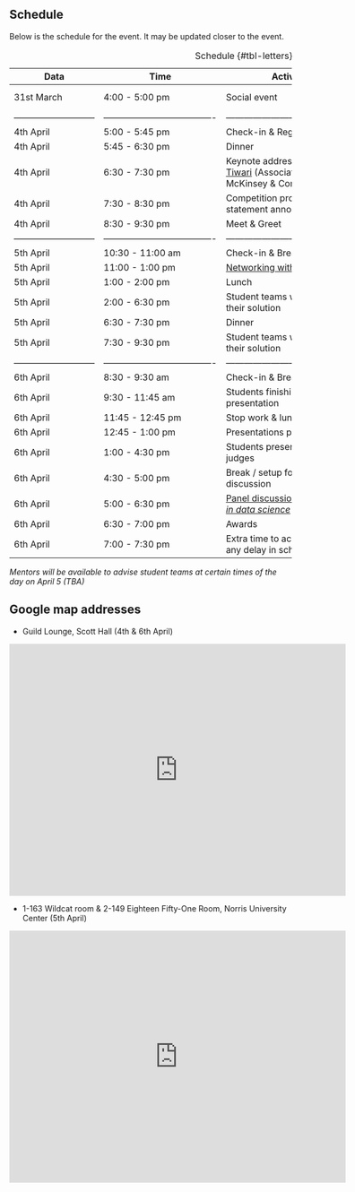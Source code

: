 ## Schedule

Below is the schedule for the event. It may be updated closer to the event.

| Data | Time | Activity | Venue |
|------|------|------|------|
| 31st March | 4:00 - 5:00 pm    | Social event    | Norris 1 - 163 Wildcat room    |
|---------------------------|-------------------------------------|------------------------------------------|-------------------------------------|
| 4th April | 5:00 - 5:45 pm    | Check-in \& Registration    | Guild Lounge    |
| 4th April | 5:45 - 6:30 pm    | Dinner    | Guild Lounge    |
| 4th April | 6:30 - 7:30 pm    | Keynote address by [Sanchit Tiwari](https://nustat.github.io/2025-datafest/panelists_judges.html#sanchit-tiwari) (Associate Partner, McKinsey \& Company)    | Guild Lounge    |
| 4th April | 7:30 - 8:30 pm    | Competition problem statement announcement    | Guild Lounge    |
| 4th April | 8:30 - 9:30 pm    | Meet \& Greet    | Guild Lounge    |
|---------------------------|-------------------------------------|------------------------------------------|-------------------------------------|
| 5th April | 10:30 - 11:00 am    | Check-in \& Breakfast    | 1-163 Wildcat room    |
| 5th April | 11:00 - 1:00 pm    | [Networking with Capital One](https://nustat.github.io/2025-datafest/panel_discussion.html#networking-with-capital-one)    | 1-163 Wildcat room    |
| 5th April | 1:00 - 2:00 pm    | Lunch    | 1-163 Wildcat room    |
| 5th April | 2:00 - 6:30 pm    | Student teams working on their solution    | 1-163 Wildcat room    |
| 5th April | 6:30 - 7:30 pm    | Dinner    | 1-163 Wildcat room    |
| 5th April | 7:30 - 9:30 pm    | Student teams working on their solution    | 1-163 Wildcat room    |
|---------------------------|-------------------------------------|------------------------------------------|------------------------------------|
| 6th April | 8:30 - 9:30 am    | Check-in \& Breakfast    | Guild Lounge    |
| 6th April | 9:30 - 11:45 am    | Students finishing up their presentation    | Guild Lounge    |
| 6th April | 11:45 - 12:45 pm    | Stop work \& lunch    | Guild Lounge    |
| 6th April | 12:45 - 1:00 pm    | Presentations preparation    | Guild Lounge    |
| 6th April | 1:00 - 4:30 pm    | Students presentations to judges    | Guild Lounge    |
| 6th April | 4:30 - 5:00 pm    | Break / setup for panel discussion    | Guild Lounge    |
| 6th April | 5:00 - 6:30 pm    | [Panel discussion on *Careers in data science*](https://nustat.github.io/2025-datafest/panel_discussion.html)    | Guild Lounge    |
| 6th April | 6:30 - 7:00 pm    | Awards    | Guild Lounge    |
| 6th April | 7:00 - 7:30 pm    | Extra time to accommodate any delay in schedule    | Guild Lounge    |


: Schedule {#tbl-letters}

*Mentors will be available to advise student teams at certain times of the day on April 5 (TBA)*

## Google map addresses

- Guild Lounge, Scott Hall (4th \& 6th April)

<div>
<iframe src="https://www.google.com/maps/embed?pb=!1m18!1m12!1m3!1d2962.6090330457646!2d-87.68019482380144!3d42.05156335453571!2m3!1f0!2f0!3f0!3m2!1i1024!2i768!4f13.1!3m3!1m2!1s0x880fd074ca661347%3A0xb3d0721c09135496!2sScott%20Hall!5e0!3m2!1sen!2sin!4v1735554008991!5m2!1sen!2sin" width="600" height="450" style="border:0;" allowfullscreen="" loading="lazy" referrerpolicy="no-referrer-when-downgrade"></iframe>
</div>

-	1-163 Wildcat room & 2-149 Eighteen Fifty-One Room, Norris University Center (5th April)

<div>
<iframe src="https://www.google.com/maps/embed?pb=!1m18!1m12!1m3!1d2962.523439210994!2d-87.67524292380136!3d42.05339845442033!2m3!1f0!2f0!3f0!3m2!1i1024!2i768!4f13.1!3m3!1m2!1s0x880fd07674e1804b%3A0x43dbf223a0a83d6a!2sNorris%20University%20Center!5e0!3m2!1sen!2sin!4v1735554454914!5m2!1sen!2sin" width="600" height="450" style="border:0;" allowfullscreen="" loading="lazy" referrerpolicy="no-referrer-when-downgrade"></iframe>
</div>